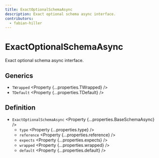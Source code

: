 ```yaml
---
title: ExactOptionalSchemaAsync
description: Exact optional schema async interface.
contributors:
  - fabian-hiller
---
```



# ExactOptionalSchemaAsync

Exact optional schema async interface.

## Generics

- `TWrapped` <Property {...properties.TWrapped} />
- `TDefault` <Property {...properties.TDefault} />

## Definition

- `ExactOptionalSchemaAsync` <Property {...properties.BaseSchemaAsync} />
  - `type` <Property {...properties.type} />
  - `reference` <Property {...properties.reference} />
  - `expects` <Property {...properties.expects} />
  - `wrapped` <Property {...properties.wrapped} />
  - `default` <Property {...properties.default} />
